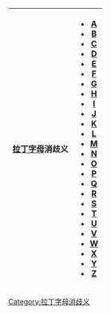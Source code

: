 {| border="0" class="toccolours" style="margin: 0 auto" align="center"
![[拉丁字母]]消歧义
| class=hlist |
*[[A (消歧义)|A]]
*[[B (消歧义)|B]]
*[[C (消歧義)|C]]
*[[D (消歧义)|D]]
*[[E (消歧義)|E]]
*[[F (消歧义)|F]]
*[[G (消歧义)|G]]
*[[H (消歧义)|H]]
*[[I (消歧义)|I]]
*[[J (消歧义)|J]]
*[[K (消歧义)|K]]
*[[L (消歧義)|L]]
*[[M (消歧義)|M]]
*[[N (消歧义)|N]]
*[[O (消歧义)|O]]
*[[P (消歧義)|P]]
*[[Q (消歧义)|Q]]
*[[R (消歧義)|R]]
*[[S (消歧义)|S]]
*[[T (消歧義)|T]]
*[[U (消歧义)|U]]
*[[V (消歧义)|V]]
*[[W (消歧义)|W]]
*[[X (消歧義)|X]]
*[[Y (消歧义)|Y]]
*[[Z (消歧義)|Z]]
|}
{{dmbox
| type  = disambig
| image = 
| imageright = [[File:Letter w.svg|40px|link=]]
| text  ='''这是一个[[WP:消歧义|消歧义页]]'''，罗列了与相同的拉丁字母相关，但内容不同的条目。<br />如果您是通过某条目的[[Special:Whatlinkshere/{{NAMESPACE}}:{{PAGENAME}}|内部链接]]而转到本页，希望您能协助修正该处的内部链接，将它指向正确的条目中。
}}<includeonly>
[[Category:拉丁字母消歧义]]
</includeonly><noinclude>
[[Category:消歧义模板|{{PAGENAME}}]]
</noinclude>